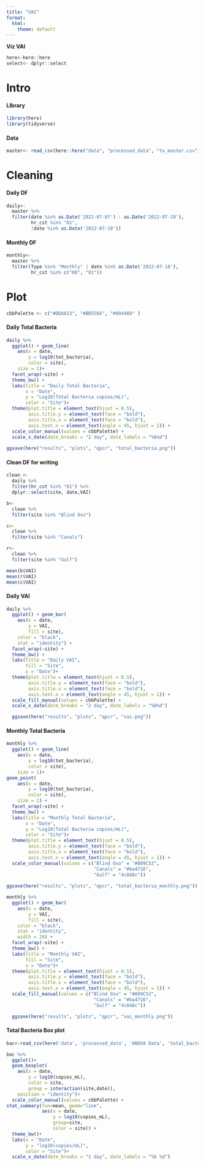 ```yaml
---
title: "VAI"
format:
  html:
    theme: default
---
```


**Viz VAI**

```r
here<-here::here
select<- dplyr::select
```

# Intro

#### LIbrary

```r
library(here)
library(tidyverse)
```

#### Data

```r
master<- read_csv(here::here("data", "processed_data", "tx_master.csv"))
```

# Cleaning

#### Daily DF

```r
daily<-
  master %>%
  filter(date %in% as.Date('2022-07-07') : as.Date('2022-07-19'),
         hr_cst %in% "01",
         !date %in% as.Date('2022-07-10'))
```

#### Monthly DF

```r
monthly<-
  master %>%
  filter(Type %in% "Monthly" | date %in% as.Date('2022-07-18'),
         hr_cst %in% c("00", "01"))
```

# Plot

```r
cbbPalette <- c("#DDAA33", "#BB5566", "#004488" )
```

#### Daily Total Bacteria

```r
daily %>%
  ggplot() + geom_line(
    aes(x = date,
        y = log10(tot_bacteria),
        color = site),
    size = 1)+
  facet_wrap(~site) +
  theme_bw() + 
  labs(title = "Daily Total Bacteria",
       x = "Date",
       y = "Log10(Total Bacteria copies/mL)",
       color = "Site")+
  theme(plot.title = element_text(hjust = 0.5),
        axis.title.y = element_text(face = "bold"),
        axis.title.x = element_text(face = "bold"),
        axis.text.x = element_text(angle = 45, hjust = 1)) +
  scale_color_manual(values = cbbPalette) +
  scale_x_date(date_breaks = "2 day", date_labels = "%b%d")
  
ggsave(here("results", "plots", "qpcr", "total_bacteria.png"))
```

#### Clean DF for writing

```r
clean <-
  daily %>%
  filter(hr_cst %in% "01") %>%
  dplyr::select(site, date,VAI)

b<-
  clean %>%
  filter(site %in% "Blind Oso")

c<-
  clean %>%
  filter(site %in% "Canals")

r<-
  clean %>%
  filter(site %in% "Gulf")
```

```r
mean(b$VAI)
mean(r$VAI)
mean(c$VAI)
```

#### Daily VAI

```r
daily %>%
  ggplot() + geom_bar(
    aes(x = date,
        y = VAI,
        fill = site),
    color = "black",
    stat = "identity") +
  facet_wrap(~site) +
  theme_bw() + 
  labs(title = "Daily VAI",
       fill = "Site",
       x = "Date")+
  theme(plot.title = element_text(hjust = 0.5),
        axis.title.y = element_text(face = "bold"),
        axis.title.x = element_text(face = "bold"),
        axis.text.x = element_text(angle = 45, hjust = 1)) +
  scale_fill_manual(values = cbbPalette) +
  scale_x_date(date_breaks = "2 day", date_labels = "%b%d")

  ggsave(here("results", "plots", "qpcr", "vai.png"))
```

#### Monthly Total Bacteria

```r
monthly %>%
  ggplot() + geom_line(
    aes(x = date,
        y = log10(tot_bacteria),
        color = site),
    size = 1)+
geom_point(
    aes(x = date,
        y = log10(tot_bacteria),
        color = site),
    size = 2) +
  facet_wrap(~site) +
  theme_bw() + 
  labs(title = "Monthly Total Bacteria",
       x = "Date",
       y = "Log10(Total Bacteria copies/mL)",
       color = "Site")+
  theme(plot.title = element_text(hjust = 0.5),
        axis.title.y = element_text(face = "bold"),
        axis.title.x = element_text(face = "bold"),
        axis.text.x = element_text(angle = 45, hjust = 1)) +
  scale_color_manual(values = c("Blind Oso" = "#809C52",
                                "Canals" = "#ba4716",
                                "Gulf" = "4c848c")) 
  
ggsave(here("results", "plots", "qpcr", "total_bacteria_monthly.png"))
```

```r
monthly %>%
  ggplot() + geom_bar(
    aes(x = date,
        y = VAI,
        fill = site),
    color = "black",
    stat = "identity",
    width = 20) +
  facet_wrap(~site) +
  theme_bw() + 
  labs(title = "Monthly VAI",
       fill = "Site",
       x = "Date")+
  theme(plot.title = element_text(hjust = 0.5),
        axis.title.y = element_text(face = "bold"),
        axis.title.x = element_text(face = "bold"),
        axis.text.x = element_text(angle = 45, hjust = 1)) +
  scale_fill_manual(values = c("Blind Oso" = "#809C52",
                                "Canals" = "#ba4716",
                                "Gulf" = "4c848c")) 

  ggsave(here("results", "plots", "qpcr", "vai_monthly.png"))
```

<!--# NEED TO RECHECK MELTCURVES -->

#### Total Bacteria Box plot

```r
bac<-read_csv(here('data', 'processed_data', 'ANOVA Data', 'total_bacteria.csv'))
```

```r
bac %>%
  ggplot()+
  geom_boxplot(
    aes(x = date,
        y = log10(copies_mL),
        color = site,
        group = interaction(site,date)),
    position = "identity")+
  scale_color_manual(values = cbbPalette) +
stat_summary(fun=mean, geom="line", 
             aes(x = date, 
                 y = log10(copies_mL),
                 group=site, 
                 color = site)) +
  theme_bw()+
  labs(x = "Date",
       y = "log10(copies/mL)",
       color = "Site")+
  scale_x_date(date_breaks = "1 day", date_labels = "%b %d")
  
```
